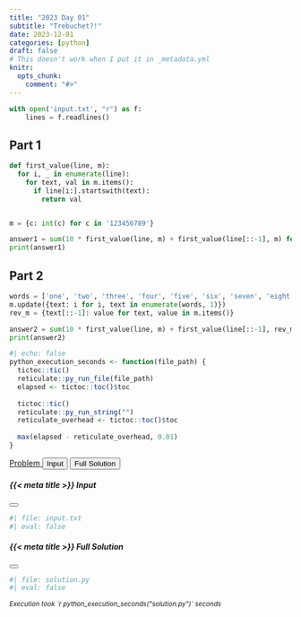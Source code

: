 ```yaml
---
title: "2023 Day 01"
subtitle: "Trebuchet?!"
date: 2023-12-01
categories: [python]
draft: false
# This doesn't work when I put it in _metadata.yml
knitr:
  opts_chunk: 
    comment: "#>"
---
```


```python
with open('input.txt', "r") as f:
    lines = f.readlines()
```

## Part 1

```python
def first_value(line, m):
  for i, _ in enumerate(line):
    for text, val in m.items():
      if line[i:].startswith(text):
        return val


m = {c: int(c) for c in '123456789'}

answer1 = sum(10 * first_value(line, m) + first_value(line[::-1], m) for line in lines)
print(answer1)
```

## Part 2

```python
words = ['one', 'two', 'three', 'four', 'five', 'six', 'seven', 'eight', 'nine']
m.update({text: i for i, text in enumerate(words, 1)})
rev_m = {text[::-1]: value for text, value in m.items()}

answer2 = sum(10 * first_value(line, m) + first_value(line[::-1], rev_m) for line in lines)
print(answer2)
```

```r
#| echo: false
python_execution_seconds <- function(file_path) {
  tictoc::tic()
  reticulate::py_run_file(file_path)
  elapsed <- tictoc::toc()$toc
  
  tictoc::tic()
  reticulate::py_run_string("")
  reticulate_overhead <- tictoc::toc()$toc
  
  max(elapsed - reticulate_overhead, 0.01)
}
```

```{=html}
<!-- Buttons -->
<div class="d-grid gap-2 d-md-flex justify-content-md-end">

  <!-- Problem Button -->
  <a type="button" class="btn btn-secondary" href="https://adventofcode.com/2023/day/1" role="button">
    <i class="bi bi-box-arrow-up-right"></i> Problem
  </a>

  <!-- Input Button -->
  <button type="button" class="btn btn-secondary" data-bs-toggle="modal" data-bs-target="#inputModal">
    <i class="bi bi-file-earmark-text"></i> Input
  </button>

  <!-- Solution Modal Button -->
  <button type="button" class="btn btn-primary" data-bs-toggle="modal" data-bs-target="#solutionModal">
    <i class="bi bi-code-slash"></i> Full Solution
  </button>

</div>


<!-- Input Modal -->
<div class="modal fade" id="inputModal" tabindex="-1" aria-labelledby="inputModalLabel" aria-hidden="true">
<div class="modal-dialog modal-dialog-scrollable modal-xl">
<div class="modal-content">
<div class="modal-header">
  <h5 class="modal-title" id="inputModalLabel">{{< meta title >}} Input</h5>
  <button type="button" class="btn-close" data-bs-dismiss="modal" aria-label="Close"></button>
</div>
<div class="modal-body">
```

```r
#| file: input.txt
#| eval: false
```

```{=html}
</div>
<div class="modal-footer">
</div>
</div>
</div>
</div>


<!-- Solution Modal -->
<div class="modal fade" id="solutionModal" tabindex="-1" aria-labelledby="solutionModalLabel" aria-hidden="true">
<div class="modal-dialog modal-dialog-scrollable modal-xl">
<div class="modal-content">
<div class="modal-header">
  <h5 class="modal-title" id="solutionModalLabel">{{< meta title >}} Full Solution</h5>
  <button type="button" class="btn-close" data-bs-dismiss="modal" aria-label="Close"></button>
</div>
<div class="modal-body">
```

```r
#| file: solution.py
#| eval: false
```

```{=html}
</div>
<div class="modal-footer">
<small><i>Execution took `r python_execution_seconds("solution.py")` seconds</i></small>
</div>
</div>
</div>
</div>
```
